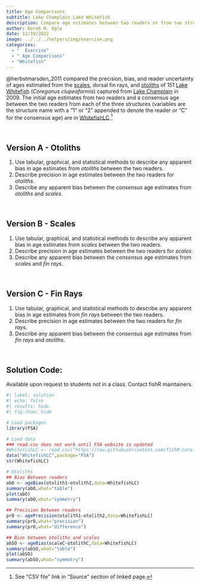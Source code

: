 ```yaml
---
title: Age Comparisons
subtitle: Lake Champlain Lake Whitefish
description: Compare age estimates between two readers or from two structures taken from Lake Champlain (VT) Lake Whitefish.
author: Derek H. Ogle
date: 12/19/2022
image: ../../../helpers/img/exercise.png
categories:
  - "  Exercise"
  - " Age Comparisons"
  - "Whitefish"
---
```


@herbstmarsden_2011 compared the precision, bias, and reader uncertainty of ages estimated from the [scales](https://en.wikipedia.org/wiki/Fish_scale), dorsal fin rays, and [otoliths](https://en.wikipedia.org/wiki/Otolith) of 151 [Lake Whitefish](https://en.wikipedia.org/wiki/Lake_whitefish) (*Coregonus clupeaformis*) captured from [Lake Champlain](https://en.wikipedia.org/wiki/Lake_Champlain) in 2009. The initial age estimates from two readers and a consensus age between the two readers from each of the three structures (variables are the structure name with a “1” or “2” appended to denote the reader or “C” for the consensus age) are in [WhitefishLC](https://fishr-core-team.github.io/FSAdata/reference/WhitefishLC.html).^[See "CSV file" link in "Source" section of linked page.]

&nbsp;

## Version A - Otoliths

1. Use tabular, graphical, and statistical methods to describe any apparent bias in age estimates from *otoliths* between the two readers.
1. Describe precision in age estimates between the two readers for *otoliths*.
1. Describe any apparent bias between the *consensus* age estimates from *otoliths* and *scales*.

&nbsp;

## Version B - Scales

1. Use tabular, graphical, and statistical methods to describe any apparent bias in age estimates from *scales* between the two readers.
1. Describe precision in age estimates between the two readers for *scales*.
1. Describe any apparent bias between the *consensus* age estimates from *scales* and *fin rays*.

&nbsp;

## Version C - Fin Rays
1. Use tabular, graphical, and statistical methods to describe any apparent bias in age estimates from *fin rays* between the two readers.
1. Describe precision in age estimates between the two readers for *fin rays*.
1. Describe any apparent bias between the *consensus* age estimates from *fin rays* and *otoliths*.

&nbsp;

:::{.callout-important appearance="simple"}
## Solution Code:
Available upon request to students not in a class. Contact fishR maintainers.
:::

```r
#| label: solution 
#| echo: false
#| results: hide
#| fig.show: hide

# Load packages
library(FSA)

# Load data
### read.csv does not work until FSA website is updated
#WhitefishLC <- read.csv("https://raw.githubusercontent.com/fishR-Core-Team/FSA/main/data-raw/WhitefishLC.csv")
data("WhitefishLC",package="FSA")
str(WhitefishLC)

# Otoliths
## Bias Between readers
abO <- ageBias(otolith1~otolith2,data=WhitefishLC)
summary(abO,what="table")
plot(abO)
summary(abO,what="symmetry")

## Precision Between readers
prO <- agePrecision(otolith1~otolith2,data=WhitefishLC)
summary(prO,what="precision")
summary(prO,what="difference")

## Bias between otoliths and scales
abSO <- ageBias(scaleC~otolithC,data=WhitefishLC)
summary(abSO,what="table")
plot(abSO)
summary(abSO,what="symmetry")
```